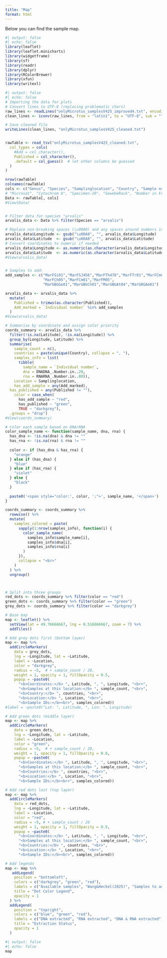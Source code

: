 ```yaml
---
title: "Map"
format: html
---
```


Below you can find the sample map.

```r
#| output: false
#| echo: false
library(leaflet)
library(leaflet.minicharts)
library(widgetframe)
library(sf)
library(readr)
library(dplyr)
library(RColorBrewer)
library(xfun)
library(writexl)
```

```r
#| output: false
#| echo: false
# Importing the data for plots
# Convert lines to UTF-8 (replacing problematic chars)
raw_lines <- readLines("onlyMicrotus_samplesV425_improved4.txt", encoding = "latin1")
clean_lines <- iconv(raw_lines, from = "latin1", to = "UTF-8", sub = "")

# Save cleaned file
writeLines(clean_lines, "onlyMicrotus_samplesV425_cleaned.txt")


rawTable <- read_tsv("onlyMicrotus_samplesV425_cleaned.txt",
  col_types = cols(
    #Add = col_character(),
    Published = col_character(),
    .default = col_guess()  # let other columns be guessed
  )
)

nrow(rawTable)
colnames(rawTable)
cols <- c("Genus", "Species", "Samplinglocation", "Country", "Sample number (on tube or bag)", "Individual number", "Extraction y/n?", "Place of capture", "Latitude", "Longitude", "DNADNA_.Number.in..20", "RNARNA_.Number.in..80", "Published")
# "Microsat", "Cytochrom b", "Specimen-20",	"GewebeRack", "Number in Fridge oder -20C oder -80C", "DNADNA_.Number.in..20", "RNARNA_.Number.in..80",	"Lung.Tissue", "Positive? (TULV)", "Published")
Data <- rawTable[, cols]
#View(Data)


# Filter data for species "arvalis"
arvalis_data <- Data %>% filter(Species == "arvalis")

# Replace non-breaking spaces (\u00A0) and any spaces around numbers in Longitude and Latitude
arvalis_data$Longitude <- gsub("\u00A0", "", arvalis_data$Longitude)
arvalis_data$Latitude  <- gsub("\u00A0", "", arvalis_data$Latitude)
# Convert coordinates to numeric if needed
arvalis_data$Longitude <- as.numeric(as.character(arvalis_data$Longitude))
arvalis_data$Latitude  <- as.numeric(as.character(arvalis_data$Latitude))
#View(arvalis_data)


# Samples to add:
add_samples <- c("MarFSi01","MarFSJ456","MarFTh478","MarFTr01","MarFCm04",
                 "MarFCh05","MarFCm01","MarFM05",
                 "MarGBGGo01","MarGBGCh01","MarGBGAt04","MarGBGAe01")

arvalis_data <- arvalis_data %>%
  mutate(
    Published = trimws(as.character(Published)),
    Add_marked = `Individual number` %in% add_samples
  )
#View(arvalis_data)

# Summarise by coordinate and assign color priority
coords_summary <- arvalis_data %>%
  filter(!is.na(Latitude), !is.na(Longitude)) %>%
  group_by(Longitude, Latitude) %>%
  summarise(
    sample_count = n(),
    countries = paste(unique(Country), collapse = ", "),
    samples_info = list(
      tibble(
        sample_name = `Individual number`,
        dna = DNADNA_.Number.in..20,
        rna = RNARNA_.Number.in..80)),
    Location = Samplinglocation,
    has_add_sample = any(Add_marked),
  has_published = any(Published != ""),
    color = case_when(
      has_add_sample ~ "red",
      has_published ~ "green",
      TRUE ~ "darkgrey"),
  .groups = "drop")
#View(coords_summary)

# Color each sample based on DNA/RNA
color_sample_name <- function(sample_name, dna, rna) {
  has_dna <- !is.na(dna) & dna != ""
  has_rna <- !is.na(rna) & rna != ""
  
  color <- if (has_dna & has_rna) {
    "orange"
  } else if (has_dna) {
    "blue"
  } else if (has_rna) {
    "violet"
  } else {
    "black"
  }
  
  paste0('<span style="color:', color, ';">', sample_name, '</span>')
}

coords_summary <- coords_summary %>%
  rowwise() %>%
  mutate(
    samples_colored = paste(
      sapply(1:nrow(samples_info), function(i) {
        color_sample_name(
          samples_info$sample_name[i],
          samples_info$dna[i],
          samples_info$rna[i]
        )
      }),
      collapse = "<br>"
    )
  ) %>%
  ungroup()



# Split into three groups
red_dots <- coords_summary %>% filter(color == "red")
green_dots <- coords_summary %>% filter(color == "green")
grey_dots <- coords_summary %>% filter(color == "darkgrey")

# Base map
map <- leaflet() %>%
  setView(lat = 49.76666667, lng = 0.516666667, zoom = 7) %>%
  addTiles()

# Add grey dots first (bottom layer)
map <- map %>%
  addCircleMarkers(
    data = grey_dots,
    lng = ~Longitude, lat = ~Latitude,
    label = ~Location,
    color = "darkgrey",
    radius = ~5,  # + sample_count / 20,
    weight = 1, opacity = 1, fillOpacity = 0.5,
    popup = ~paste0(
      "<b>Coordinates:</b> ", Latitude, ", ", Longitude, "<br>",
      "<b>Samples at this location:</b> ", sample_count, "<br>",
      "<b>Country:</b> ", countries, "<br>",
      "<b>Location:</b> ", Location, "<br>",
      "<b>Sample IDs:</b><br>", samples_colored))
#label = ~paste0("Lat: ", Latitude, ", Lon: ", Longitude)

# Add green dots (middle layer)
map <- map %>%
  addCircleMarkers(
    data = green_dots,
    lng = ~Longitude, lat = ~Latitude,
    label = ~Location,
    color = "green",
    radius = ~5,  # + sample_count / 20,
    weight = 1, opacity = 1, fillOpacity = 0.8,
    popup = ~paste0(
      "<b>Coordinates:</b> ", Latitude, ", ", Longitude, "<br>",
      "<b>Samples at this location:</b> ", sample_count, "<br>",
      "<b>Countries:</b> ", countries, "<br>",
      "<b>Location:</b> ", Location, "<br>",
      "<b>Sample IDs:</b><br>", samples_colored))

# Add red dots last (top layer)
map <- map %>%
  addCircleMarkers(
    data = red_dots,
    lng = ~Longitude, lat = ~Latitude,
    label = ~Location,
    color = "red",
    radius = ~5, # + sample_count / 20
    weight = 1, opacity = 1, fillOpacity = 0.9,
    popup = ~paste0(
      "<b>Coordinates:</b> ", Latitude, ", ", Longitude, "<br>",
      "<b>Samples at this location:</b> ", sample_count, "<br>",
      "<b>Countries:</b> ", countries, "<br>",
      "<b>Location:</b> ", Location, "<br>",
      "<b>Sample IDs:</b><br>", samples_colored))

# Add legends
map <- map %>%
   addLegend(
    position = "bottomleft",
    colors = c("darkgrey", "green", "red"),
    labels = c("Available samples", "Wang&Heckel(2025)", "Samples to add"),
    title = "Dot Color Legend",
    opacity = 1
  ) %>%
  addLegend(
    position = "topright",
    colors = c("blue", "green", "red"),
    labels = c("DNA extracted", "RNA extracted", "DNA & RNA extracted"),
    title = "Extraction Status",
    opacity = 1
  )


```

```r
#| output: false
#| echo: false
map
```
